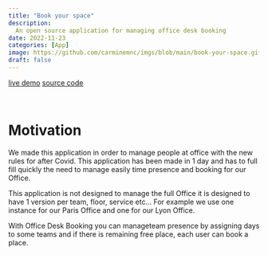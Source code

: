 ```yaml
---
title: "Book your space"
description: 
  An open source application for managing office desk booking  
date: 2022-11-23
categories: [App]
image: https://github.com/carminemnc/imgs/blob/main/book-your-space.gif?raw=true
draft: false
---
```


[live demo](https://script.google.com/macros/s/AKfycbw7IDvU8-UN427sO_u5RLYf8kSGlOolFlrlPA_dk1Ha4H2MgACJn8H8j79t_YfKS1sJ/exec){.btn} [source code](https://github.com/carminemnc/book-your-space){.btn}

<br>

# Motivation 

We made this application in order to manage people at office with the new rules for after Covid. This application has been made in 1 day and has to full fill quickly the need to manage easily time presence and booking for our Office.

This application is not designed to manage the full Office it is designed to have 1 version per team, floor, service etc... For example we use one instance for our Paris Office and one for our Lyon Office.

With Office Desk Booking you can manageteam presence by assigning days to some teams and if there is remaining free place, each user can book a place.